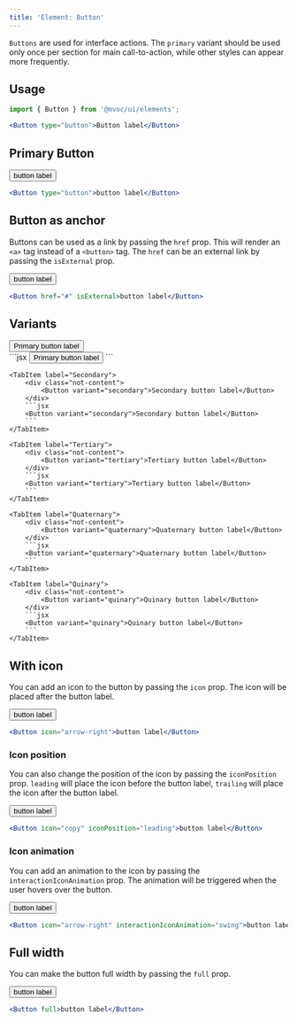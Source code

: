 ```yaml
---
title: 'Element: Button'
---
```



`Buttons` are used for interface actions. The `primary` variant should be used only once per section for main call-to-action, while other styles can appear more frequently.

## Usage

```jsx
import { Button } from '@mvoc/ui/elements';

<Button type="button">Button label</Button>
```

## Primary Button
<div class="not-content">
	<Button type="button">button label</Button>
</div>

```jsx
<Button type="button">button label</Button>
```

## Button as anchor
Buttons can be used as a link by passing the `href` prop. This will render an `<a>` tag instead of a `<button>` tag.
The `href` can be an external link by passing the `isExternal` prop.

<div class="not-content">
	<Button href="#" isExternal>button label</Button>
</div>

```jsx
<Button href="#" isExternal>button label</Button>
```

## Variants

<Tabs>
  <TabItem label="Primary">
		<div class="not-content">
			<Button variant="primary">Primary button label</Button>
		</div>
		```jsx
		<Button variant="primary">Primary button label</Button>
		```
	</TabItem>

	<TabItem label="Secondary">
		<div class="not-content">
			<Button variant="secondary">Secondary button label</Button>
		</div>
		```jsx
		<Button variant="secondary">Secondary button label</Button>
		```
	</TabItem>

	<TabItem label="Tertiary">
		<div class="not-content">
			<Button variant="tertiary">Tertiary button label</Button>
		</div>
		```jsx
		<Button variant="tertiary">Tertiary button label</Button>
		```
	</TabItem>

	<TabItem label="Quaternary">
		<div class="not-content">
			<Button variant="quaternary">Quaternary button label</Button>
		</div>
		```jsx
		<Button variant="quaternary">Quaternary button label</Button>
		```
	</TabItem>

	<TabItem label="Quinary">
		<div class="not-content">
			<Button variant="quinary">Quinary button label</Button>
		</div>
		```jsx
		<Button variant="quinary">Quinary button label</Button>
		```
	</TabItem>
</Tabs>

## With icon
You can add an icon to the button by passing the `icon` prop. The icon will be placed after the button label.

<div class="not-content">
	<Button icon="arrow-right">button label</Button>
</div>

```jsx
<Button icon="arrow-right">button label</Button>
```

### Icon position
You can also change the position of the icon by passing the `iconPosition` prop. `leading` will place the icon before the button label, `trailing` will place the icon after the button label.

<div class="not-content">
	<Button icon="copy" iconPosition="leading">button label</Button>
</div>

```jsx
<Button icon="copy" iconPosition="leading">button label</Button>
```

### Icon animation

You can add an animation to the icon by passing the `interactionIconAnimation` prop. The animation will be triggered when the user hovers over the button.

<div class="not-content">
	<Button icon="arrow-right" interactionIconAnimation="swing">button label</Button>
</div>

```jsx
<Button icon="arrow-right" interactionIconAnimation="swing">button label</Button>
```

## Full width

You can make the button full width by passing the `full` prop.

<div class="not-content">
	<Button full>button label</Button>
</div>

```jsx
<Button full>button label</Button>
```
